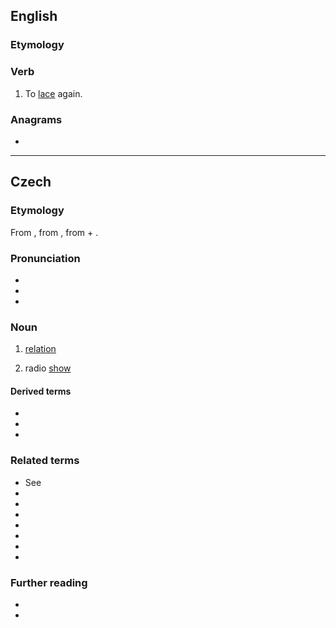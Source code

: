 ==English==

===Etymology===
{{prefix|en|re|lace}}

===Verb===
{{en-verb|relac}}

# {{lb|en|transitive}} To [[lace]] again.

===Anagrams===
* {{anagrams|en|a=aceelr|Carlee|Cereal|alerce|cereal|claree|cleare}}

----

==Czech==

===Etymology===
From {{der|cs|la|relatus}}, from {{m|la|refero}}, from {{m|la|re-}} + {{m|la|fero}}.

===Pronunciation===
* {{cs-IPA}}
* {{audio|cs|Cs-relace.ogg|Audio}}
* {{rhymes|cs|atsɛ}}

===Noun===
{{cs-noun|g=f}}

# {{lb|cs|set theory}} [[relation]]
# radio [[show]]

====Derived terms====
* {{l|cs|relace ekvivalence}}
* {{l|cs|relační}}
* {{l|cs|binární relace}}

===Related terms===
* See {{l|cs|oferta}}
* {{l|cs|relativistický}}
* {{l|cs|relativita}}
* {{l|cs|relativizace}}
* {{l|cs|relativizovat}}
* {{l|cs|relativismus}}
* {{l|cs|relativista}}
* {{l|cs|relativní}}

===Further reading===
* {{R:PSJC}}
* {{R:SSJC}}